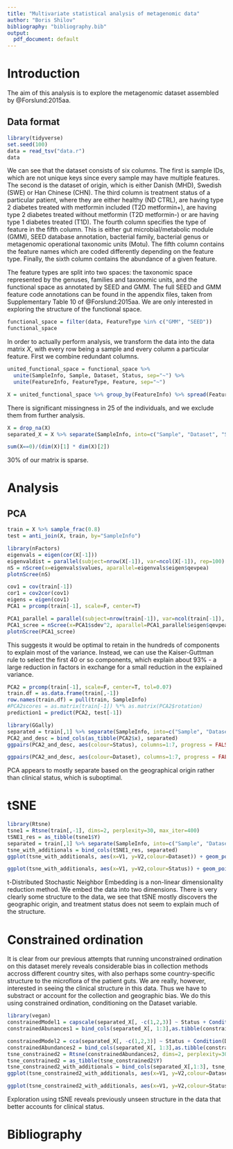 ```yaml
---
title: "Multivariate statistical analysis of metagenomic data"
author: "Boris Shilov"
bibliography: "bibliography.bib"
output:
  pdf_document: default
---
```


# Introduction

The aim of this analysis is to explore the metagenomic dataset assembled by @Forslund:2015aa.

## Data format

```r
library(tidyverse)
set.seed(100)
data = read_tsv("data.r")
data
```

We can see that the dataset consists of six columns. The first is sample IDs, which are not unique keys since every sample may have multiple features. The second is the dataset of origin, which is either Danish (MHD), Swedish (SWE) or Han Chinese (CHN). The third column is treatment status of a particular patient, where they are either healthy (ND CTRL), are having type 2 diabetes treated with metformin included (T2D metformin+), are having type 2 diabetes treated without metformin (T2D metformin-) or are having type 1 diabetes treated (T1D). The fourth column specifies the type of feature in the fifth column. This is either gut microbial/metabolic module (GMM), SEED database annotation, bacterial family, bacterial genus or metagenomic operational taxonomic units (Motu). The fifth column contains the feature names which are coded differently depending on the feature type. Finally, the sixth column contains the abundance of a given feature.

The feature types are split into two spaces: the taxonomic space represented by the genuses, families and taxonomic units, and the functional space as annotated by SEED and GMM. The full SEED and GMM feature code annotations can be found in the appendix files, taken from Supplementary Table 10 of @Forslund:2015aa. We are only interested in exploring the structure of the functional space.

```r
functional_space = filter(data, FeatureType %in% c("GMM", "SEED"))
functional_space
```

In order to actually perform analysis, we transform the data into the data matrix $X$, with every row being a sample and every column a particular feature. First we combine redundant columns.

```r
united_functional_space = functional_space %>%
  unite(SampleInfo, Sample, Dataset, Status, sep="~") %>% 
  unite(FeatureInfo, FeatureType, Feature, sep="~")
```

```r
X = united_functional_space %>% group_by(FeatureInfo) %>% spread(FeatureInfo, Abundance)
```

There is significant missingness in 25 of the individuals, and we exclude them from further analysis.

```r
X = drop_na(X)
separated_X = X %>% separate(SampleInfo, into=c("Sample", "Dataset", "Status"), sep="~")
```

```r
sum(X==0)/(dim(X)[1] * dim(X)[2])
```

30% of our matrix is sparse.

# Analysis

## PCA

```r
train = X %>% sample_frac(0.8)
test = anti_join(X, train, by="SampleInfo")
```


```r
library(nFactors)
eigenvals = eigen(cor(X[-1]))
eigenvaldist = parallel(subject=nrow(X[-1]), var=ncol(X[-1]), rep=100)
nS = nScree(x=eigenvals$values, aparallel=eigenvals$eigen$qevpea)
plotnScree(nS)
```

```r
cov1 = cov(train[-1])
cor1 = cov2cor(cov1)
eigens = eigen(cov1)
PCA1 = prcomp(train[-1], scale=F, center=T)
```

```r
PCA1_parallel = parallel(subject=nrow(train[-1]), var=ncol(train[-1]), rep=100)
PCA1_scree = nScree(x=PCA1$sdev^2, aparallel=PCA1_parallel$eigen$qevpea)
plotnScree(PCA1_scree)
```

This suggests it would be optimal to retain in the hundreds of components to explain most of the variance. Instead, we can use the Kaiser-Guttman rule to select the first 40 or so components, which explain about 93% - a large reduction in factors in exchange for a small reduction in the explained variance.

```r
PCA2 = prcomp(train[-1], scale=F, center=T, tol=0.07)
train.df = as.data.frame(train[,-1])
row.names(train.df) = pull(train, SampleInfo)
#PCA2scores = as.matrix(train[-1]) %*% as.matrix(PCA2$rotation)
prediction1 = predict(PCA2, test[-1])
```

```r
library(GGally)
separated = train[,1] %>% separate(SampleInfo, into=c("Sample", "Dataset", "Status"), sep="~")
PCA2_and_desc = bind_cols(as_tibble(PCA2$x), separated)
ggpairs(PCA2_and_desc, aes(colour=Status), columns=1:7, progress = FALSE)
```

```r
ggpairs(PCA2_and_desc, aes(colour=Dataset), columns=1:7, progress = FALSE)
```

PCA appears to mostly separate based on the geographical origin rather than clinical status, which is suboptimal.

# tSNE

```r
library(Rtsne)
tsne1 = Rtsne(train[,-1], dims=2, perplexity=30, max_iter=400)
tSNE1_res = as_tibble(tsne1$Y)
separated = train[,1] %>% separate(SampleInfo, into=c("Sample", "Dataset", "Status"), sep="~")
tsne_with_additionals = bind_cols(tSNE1_res, separated)
ggplot(tsne_with_additionals, aes(x=V1, y=V2,colour=Dataset)) + geom_point() 
```

```r
ggplot(tsne_with_additionals, aes(x=V1, y=V2,colour=Status)) + geom_point() 
```

t-Distributed Stochastic Neighbor Embedding is a non-linear dimensionality reduction method. We embed the data into two dimensions. There is very clearly some structure to the data, we see that tSNE mostly discovers the geographic origin, and treatment status does not seem to explain much of the structure.

# Constrained ordination

It is clear from our previous attempts that running unconstrained ordination on this dataset merely reveals considerable bias in collection methods accross different country sites, with also perhaps some country-specific structure to the microflora of the patient guts. We are really, however, interested in seeing the clinical structure in this data. Thus we have to substract or account for the collection and geographic bias. We do this using constrained ordination, conditioning on the Dataset variable.

```r
library(vegan)
constrainedModel1 = capscale(separated_X[, -c(1,2,3)] ~ Status + Condition(Dataset), data=separated_X)
constrainedAbunances1 = bind_cols(separated_X[, 1:3],as.tibble(constrainedModel1$Ybar))
```

```r
constrainedModel2 = cca(separated_X[, -c(1,2,3)] ~ Status + Condition(Dataset), data=separated_X)
constrainedAbundances2 = bind_cols(separated_X[, 1:3],as.tibble(constrainedModel2$Ybar))
tsne_constrained2 = Rtsne(constrainedAbundances2, dims=2, perplexity=30, max_iter=400)
tsne_constrained2 = as_tibble(tsne_constrained2$Y)
tsne_constrained2_with_additionals = bind_cols(separated_X[,1:3], tsne_constrained2)
ggplot(tsne_constrained2_with_additionals, aes(x=V1, y=V2,colour=Dataset)) + geom_point() 
```

```r
ggplot(tsne_constrained2_with_additionals, aes(x=V1, y=V2,colour=Status)) + geom_point() 
```

Exploration using tSNE reveals previously unseen structure in the data that better accounts for clinical status.

# Bibliography